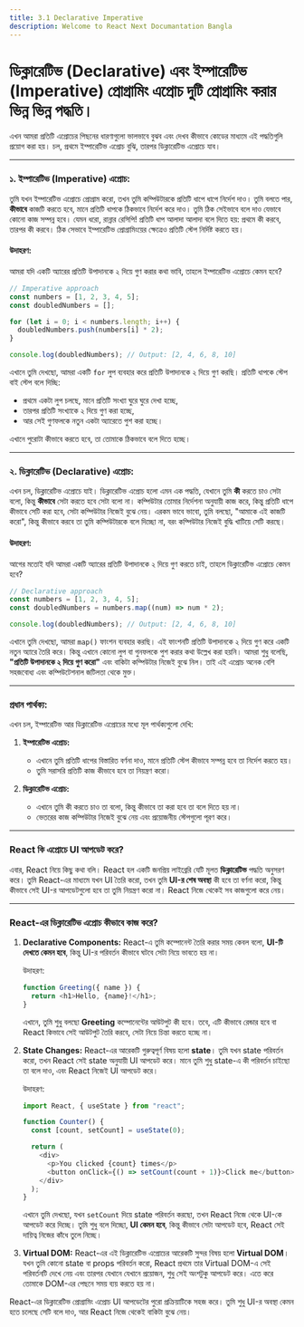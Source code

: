 ```yaml
---
title: 3.1 Declarative Imperative
description: Welcome to React Next Documantation Bangla
---
```


## <h1 className="bg-gradient-to-r from-blue-500 to-purple-500 inline-block text-transparent bg-clip-text text-3xl pt-2">ডিক্লারেটিভ (Declarative) এবং ইম্পারেটিভ (Imperative) প্রোগ্রামিং এপ্রোচ দুটি প্রোগ্রামিং করার ভিন্ন ভিন্ন পদ্ধতি।</h1>

এখন আমরা প্রতিটি এপ্রোচের পিছনের ধারণাগুলো ভালভাবে বুঝব এবং দেখব কীভাবে কোডের মাধ্যমে এই পদ্ধতিগুলি প্রয়োগ করা হয়। চল, প্রথমে ইম্পারেটিভ এপ্রোচ বুঝি, তারপর ডিক্লারেটিভ এপ্রোচে যাব।

---

### ১. ইম্পারেটিভ (Imperative) এপ্রোচ:

তুমি যখন ইম্পারেটিভ এপ্রোচে প্রোগ্রাম করো, তখন তুমি কম্পিউটারকে প্রতিটি ধাপে ধাপে নির্দেশ দাও। তুমি বলতে পার, **কীভাবে** কাজটি করতে হবে, মানে প্রতিটি ধাপকে ঠিকভাবে নির্দেশ করে দাও। তুমি ঠিক সেইভাবে বলে দাও যেভাবে কোনো কাজ সম্পন্ন হবে। যেমন ধরো, রান্নার রেসিপি! প্রতিটি ধাপ আলাদা আলাদা বলে দিতে হয়: প্রথমে কী করবে, তারপর কী করবে। ঠিক সেভাবে ইম্পারেটিভ প্রোগ্রামিংয়ের ক্ষেত্রেও প্রতিটি স্টেপ নির্দিষ্ট করতে হয়।

#### উদাহরণ:

আমরা যদি একটি অ্যারের প্রতিটি উপাদানকে ২ দিয়ে গুণ করার কথা ভাবি, তাহলে ইম্পারেটিভ এপ্রোচে কেমন হবে?

```javascript
// Imperative approach
const numbers = [1, 2, 3, 4, 5];
const doubledNumbers = [];

for (let i = 0; i < numbers.length; i++) {
  doubledNumbers.push(numbers[i] * 2);
}

console.log(doubledNumbers); // Output: [2, 4, 6, 8, 10]
```

এখানে তুমি দেখছো, আমরা একটি `for` লুপ ব্যবহার করে প্রতিটি উপাদানকে ২ দিয়ে গুণ করছি। প্রতিটি ধাপকে স্টেপ বাই স্টেপ বলে দিচ্ছি:

- প্রথমে একটা লুপ চলছে, মানে প্রতিটি সংখ্যা ঘুরে ঘুরে দেখা হচ্ছে,
- তারপর প্রতিটি সংখ্যাকে ২ দিয়ে গুণ করা হচ্ছে,
- আর সেই গুণফলকে নতুন একটা অ্যারেতে পুশ করা হচ্ছে।

এখানে পুরোটা কীভাবে করতে হবে, তা তোমাকে ঠিকভাবে বলে দিতে হচ্ছে।

---

### ২. ডিক্লারেটিভ (Declarative) এপ্রোচ:

এখন চল, ডিক্লারেটিভ এপ্রোচে যাই। ডিক্লারেটিভ এপ্রোচ হলো এমন এক পদ্ধতি, যেখানে তুমি **কী** করতে চাও সেটা বলো, কিন্তু **কীভাবে** সেটা করতে হবে সেটা বলো না। কম্পিউটার তোমার নির্দেশনা অনুযায়ী কাজ করে, কিন্তু প্রতিটি ধাপে কীভাবে সেটি করা হবে, সেটা কম্পিউটার নিজেই বুঝে নেয়। এরকম ভাবে ভাবো, তুমি বলছো, "আমাকে এই কাজটি করো", কিন্তু কীভাবে করবে তা তুমি কম্পিউটারকে বলে দিচ্ছো না, বরং কম্পিউটার নিজেই বুদ্ধি খাটিয়ে সেটি করছে।

#### উদাহরণ:

আগের মতোই যদি আমরা একটি অ্যারের প্রতিটি উপাদানকে ২ দিয়ে গুণ করতে চাই, তাহলে ডিক্লারেটিভ এপ্রোচে কেমন হবে?

```javascript
// Declarative approach
const numbers = [1, 2, 3, 4, 5];
const doubledNumbers = numbers.map((num) => num * 2);

console.log(doubledNumbers); // Output: [2, 4, 6, 8, 10]
```

এখানে তুমি দেখছো, আমরা `map()` ফাংশন ব্যবহার করছি। এই ফাংশনটি প্রতিটি উপাদানকে ২ দিয়ে গুণ করে একটি নতুন অ্যারে তৈরি করে। কিন্তু এখানে কোনো লুপ বা গুনফলকে পুশ করার কথা উল্লেখ করা হয়নি। আমরা শুধু বলেছি, **"প্রতিটি উপাদানকে ২ দিয়ে গুণ করো"** এবং বাকিটা কম্পিউটার নিজেই বুঝে নিল। তাই এই এপ্রোচ অনেক বেশি সহজবোধ্য এবং কম্পিউটেশনাল জটিলতা থেকে মুক্ত।

---

### প্রধান পার্থক্য:

এখন চল, ইম্পারেটিভ আর ডিক্লারেটিভ এপ্রোচের মধ্যে মূল পার্থক্যগুলো দেখি:

1. **ইম্পারেটিভ এপ্রোচ:**

   - এখানে তুমি প্রতিটি ধাপের বিস্তারিত বর্ণনা দাও, মানে প্রতিটি স্টেপ কীভাবে সম্পন্ন হবে তা নির্দেশ করতে হয়।
   - তুমি সরাসরি প্রতিটি কাজ কীভাবে হবে তা নিয়ন্ত্রণ করো।

2. **ডিক্লারেটিভ এপ্রোচ:**
   - এখানে তুমি কী করতে চাও তা বলো, কিন্তু কীভাবে তা করা হবে তা বলে দিতে হয় না।
   - ভেতরের কাজ কম্পিউটার নিজেই বুঝে নেয় এবং প্রয়োজনীয় স্টেপগুলো পূরণ করে।

---

### React কি এপ্রোচে UI আপডেট করে?

এবার, React নিয়ে কিছু কথা বলি। React হল একটি জনপ্রিয় লাইব্রেরি যেটি মূলত **ডিক্লারেটিভ** পদ্ধতি অনুসরণ করে। তুমি React-এর মাধ্যমে যখন UI তৈরি করো, তখন তুমি **UI-র শেষ অবস্থা** কী হবে তা বর্ণনা করো, কিন্তু কীভাবে সেই UI-র আপডেটগুলো হবে তা তুমি নিয়ন্ত্রণ করো না। React নিজে থেকেই সব কাজগুলো করে নেয়।

---

### React-এর ডিক্লারেটিভ এপ্রোচ কীভাবে কাজ করে?

1. **Declarative Components:**
   React-এ তুমি কম্পোনেন্ট তৈরি করার সময় কেবল বলো, **UI-টি দেখতে কেমন হবে**, কিন্তু UI-র পরিবর্তন কীভাবে ঘটবে সেটা নিয়ে ভাবতে হয় না।

   উদাহরণ:

   ```javascript
   function Greeting({ name }) {
     return <h1>Hello, {name}!</h1>;
   }
   ```

   এখানে, তুমি শুধু বলছো **Greeting** কম্পোনেন্টের আউটপুট কী হবে। তবে, এটি কীভাবে রেন্ডার হবে বা React কিভাবে সেই আউটপুট তৈরি করবে, সেটা নিয়ে চিন্তা করতে হচ্ছে না।

2. **State Changes:**
   React-এর আরেকটি গুরুত্বপূর্ণ বিষয় হলো **state**। তুমি যখন state পরিবর্তন করো, তখন React সেই state অনুযায়ী UI আপডেট করে। মানে তুমি শুধু state-এ কী পরিবর্তন চাইছো তা বলে দাও, এবং React নিজেই UI আপডেট করে।

   উদাহরণ:

   ```javascript
   import React, { useState } from "react";

   function Counter() {
     const [count, setCount] = useState(0);

     return (
       <div>
         <p>You clicked {count} times</p>
         <button onClick={() => setCount(count + 1)}>Click me</button>
       </div>
     );
   }
   ```

   এখানে তুমি দেখছো, যখন `setCount` দিয়ে state পরিবর্তন করছো, তখন React নিজে থেকে UI-কে আপডেট করে দিচ্ছে। তুমি শুধু বলে দিচ্ছো, **UI কেমন হবে**, কিন্তু কীভাবে সেটা আপডেট হবে, React সেই দায়িত্ব নিজের কাঁধে তুলে নিচ্ছে।

3. **Virtual DOM:**
   React-এর এই ডিক্লারেটিভ এপ্রোচের আরেকটি সুন্দর বিষয় হলো **Virtual DOM**। যখন তুমি কোনো state বা props পরিবর্তন করো, React প্রথমে তার Virtual DOM-এ সেই পরিবর্তনটি দেখে নেয় এবং তারপর যেখানে যেখানে প্রয়োজন, শুধু সেই অংশটুকু আপডেট করে। এতে করে তোমাকে DOM-এর পেছনে সময় ব্যয় করতে হয় না।

React-এর ডিক্লারেটিভ প্রোগ্রামিং এপ্রোচ UI আপডেটের পুরো প্রক্রিয়াটিকে সহজ করে। তুমি শুধু UI-র অবস্থা কেমন হতে চলেছে সেটি বলে দাও, আর React নিজে থেকেই বাকিটা বুঝে নেয়।

